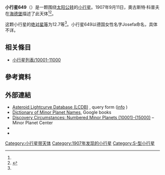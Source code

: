 {{Infobox planet
 | minorplanet     = yes
 | name            = 649 Josefa
 | background      = #D6D6D6
 | image = 
 | image_size      = 
 | caption         =
 | discovery_ref   =  <ref name="MPC-object" />
 | discoverer      = [[奧古斯特·科普夫|奧古斯特·科普夫]]
 | discovery_site  = [[海德堡|海德堡]]
 | discovered      = 1907年9月11日
 | mpc_name        = 649 Josefa
 | alt_names       = 649 Josefa
 | pronounced      = 
 | named_after     = <ref name="MPC-object" />
 | mp_category     = [[主帶小行星|主帶小行星]] <ref name="MPC-object" /><ref name="jpldata" />
 | orbit_ref       = <ref name="a">[http://ssd.jpl.nasa.gov/sbdb.cgi?sstr=649 649] {{Wayback|url=http://ssd.jpl.nasa.gov/sbdb.cgi?sstr=649 |date=20140831004325 }}，小行星數據庫瀏覽器（JPL Small-Body Database Browser）－[[美国国家航空航天局|美国国家航空航天局]]喷气推进实验室</ref>
 | epoch           = 2019-04-27.0（[[儒略日|JD]] 2458600.5）
 | uncertainty     = 0
 | observation_arc = 
 | aphelion = {{convert|3.256|AU|km|3|abbr=on|lk=out}}
 | perihelion      = {{convert|1.8355239|AU|km|3|abbr=on}}
 | semimajor       = 2.5457435
 | eccentricity    = 0.2789832
 | period          = 4.06[[儒略年|yr]]
 | mean_anomaly    = 156.46864[[度|°]]
 | mean_motion     = {{Deg2DMS|0.24265090|sup=ms}} / day
 | inclination     = 12.71549
 | asc_node        = 357.01982°
 | arg_peri        = 349.52490
 | mean_diameter   = 
 | rotation        = 
 | albedo          =
 | spectral_type   =
 | abs_magnitude   = 12.7<ref name="jpldata" />
}}
'''小行星649'''（{{lang-en|649 Josefa}}）是一颗围绕[[太阳|太阳]][[公转|公转]]的[[小行星|小行星]]。1907年9月11日，奧古斯特·科普夫在[[海德堡|海德堡]]描述了此天体<ref name="a" /><ref>{{cite news|title=小行星列表|url=http://cfa-www.harvard.edu/iau/lists/NumberedMPs.txt|accessdate=2018-10-19|newspaper=哈佛大学|archive-date=2008-05-17|archive-url=https://web.archive.org/web/20080517010638/http://cfa-www.harvard.edu/iau/lists/NumberedMPs.txt|dead-url=no}}</ref>。

这颗小行星的[[绝对星等|绝对星等]]为12.7等<ref name="a" />。小行星649以德国女性名字Josefa命名，具体不详。

== 相关條目 ==
*[[小行星列表/10001-11000|小行星列表/10001-11000]]

== 參考資料 ==
{{reflist|refs=

<ref name="jpldata">{{cite web
 |type         = 2018-01-26 last obs.
 |title        = JPL Small-Body Database Browser:649 Josefa-649 Josefa
 |url          = https://ssd.jpl.nasa.gov/sbdb.cgi?sstr=649
 |publisher    = [[Jet_Propulsion_Laboratory|Jet Propulsion Laboratory]]
 |accessdate   = 28 March 2018
 |archive-date = 2020-11-26
 |archive-url  = https://web.archive.org/web/20201126040155/https://ssd.jpl.nasa.gov/sbdb.cgi?sstr=649
 |dead-url     = no
}}</ref>

<ref name="MPC-object">{{cite web
  |title      = 649 Josefa
  |work      = Minor Planet Center
  |url      = https://www.minorplanetcenter.net/db_search/show_object?object_id=649
  |accessdate      = 28 March 2018
  |archive-date      = 2016-03-04
  |archive-url      = https://web.archive.org/web/20160304095129/http://minorplanetcenter.net/db_search/show_object?object_id=649
  |dead-url      = no
  }}</ref>

}}

==  外部連結 ==
* [http://www.minorplanet.info/PHP/lcdbsummaryquery.php Asteroid Lightcurve Database (LCDB)] {{Wayback|url=http://www.minorplanet.info/PHP/lcdbsummaryquery.php |date=20171210173955 }}, query form ([http://www.minorplanet.info/lightcurvedatabase.html info] {{Wayback|url=http://www.minorplanet.info/lightcurvedatabase.html |date=20171216050541 }})
* [https://books.google.com/books?id=aeAg1X7afOoC&pg Dictionary of Minor Planet Names], Google books
* [http://www.minorplanetcenter.net/iau/lists/NumberedMPs010001.html Discovery Circumstances: Numbered Minor Planets (10001)-(15000)] {{Wayback|url=http://www.minorplanetcenter.net/iau/lists/NumberedMPs010001.html |date=20180612162317 }} – Minor Planet Center
* {{AstDys|649}}
* {{JPL small body}}

{{Minor Planet Number|[[小行星648|小行星648]]|[[小行星650|小行星650]]}}
{{小天体}}

[[Category:小行星带天体|Category:小行星带天体]]
[[Category:1907年发现的小行星|Category:1907年发现的小行星]]
[[Category:S-型小行星|Category:S-型小行星]]